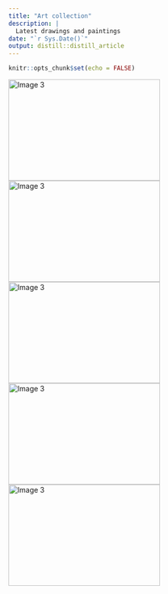---
title: "Art collection"
description: |
  Latest drawings and paintings
date: "`r Sys.Date()`"
output: distill::distill_article
---

```{r setup, include=FALSE}
knitr::opts_chunk$set(echo = FALSE)
```

<img src="images/image3.jpg" alt="Image 3" width="300" height="200">
<img src="images/image3.jpg" alt="Image 3" width="300" height="200">
<img src="images/image3.jpg" alt="Image 3" width="300" height="200">
<img src="images/image3.jpg" alt="Image 3" width="300" height="200">
<img src="images/image3.jpg" alt="Image 3" width="300" height="200">




